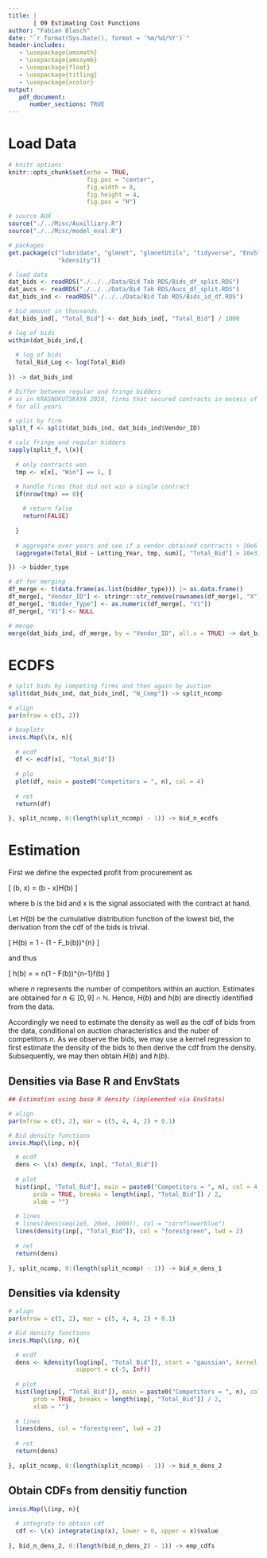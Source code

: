 ```yaml
---
title: |
       | 09 Estimating Cost Functions
author: "Fabian Blasch"
date: "`r format(Sys.Date(), format = '%m/%d/%Y')`"
header-includes:
   - \usepackage{amsmath}
   - \usepackage{amssymb}
   - \usepackage{float}
   - \usepackage{titling}
   - \usepackage{xcolor}
output: 
   pdf_document:
      number_sections: TRUE
---
```


# Load Data

```r
# knitr options
knitr::opts_chunk$set(echo = TRUE,
                      fig.pos = "center",
                      fig.width = 8,
                      fig.height = 4,
                      fig.pos = "H")

# source AUX
source("./../Misc/Auxilliary.R")
source("./../Misc/model_eval.R")

# packages
get.package(c("lubridate", "glmnet", "glmnetUtils", "tidyverse", "EnvStats",
              "kdensity"))

# load data
dat_bids <- readRDS("./../../Data/Bid Tab RDS/Bids_df_split.RDS")
dat_aucs <- readRDS("./../../Data/Bid Tab RDS/Aucs_df_split.RDS")
dat_bids_ind <- readRDS("./../../Data/Bid Tab RDS/Bids_id_df.RDS")

# bid amount in thousands
dat_bids_ind[, "Total_Bid"] <- dat_bids_ind[, "Total_Bid"] / 1000

# log of bids
within(dat_bids_ind,{
  
  # log of bids
  Total_Bid_Log <- log(Total_Bid)
  
}) -> dat_bids_ind

# Differ between regular and fringe bidders
# as in KRASNOKUTSKAYA 2010, firms that secured contracts in excess of 10 million 
# for all years

# split by firm
split_f <- split(dat_bids_ind, dat_bids_ind$Vendor_ID)

# calc fringe and regular bidders
sapply(split_f, \(x){
  
  # only contracts won 
  tmp <- x[x[, "Win"] == 1, ]

  # handle firms that did not win a single contract
  if(nrow(tmp) == 0){
    
    # return false
    return(FALSE)
    
  }
  
  # aggregate over years and see if a vendor obtained contracts > 10e6 for each year
  (aggregate(Total_Bid ~ Letting_Year, tmp, sum)[, "Total_Bid"] > 10e3) |> all()

}) -> bidder_type 

# df for merging
df_merge <- t(data.frame(as.list(bidder_type))) |> as.data.frame()
df_merge[, "Vendor_ID"] <- stringr::str_remove(rownames(df_merge), "X")
df_merge[, "Bidder_Type"] <- as.numeric(df_merge[, "V1"])
df_merge[, "V1"] <- NULL

# merge
merge(dat_bids_ind, df_merge, by = "Vendor_ID", all.x = TRUE) -> dat_bids_ind
```

# ECDFS

```r
# split bids by competing firms and then again by auction
split(dat_bids_ind, dat_bids_ind[, "N_Comp"]) -> split_ncomp

# align
par(mfrow = c(5, 2))

# boxplots
invis.Map(\(x, n){
  
  # ecdf
  df <- ecdf(x[, "Total_Bid"])
  
  # plo
  plot(df, main = paste0("Competitors = ", n), col = 4) 
  
  # ret
  return(df)
  
}, split_ncomp, 0:(length(split_ncomp) - 1)) -> bid_n_ecdfs
```

# Estimation

First we define the expected profit from procurement as

\[
 \pi(b, x) = (b - x)H(b)
\]

where b is the bid and x is the signal associated with the contract at hand.

Let $H(b)$ be the cumulative distribution function of the lowest bid, the derivation from the cdf of the bids is trivial.

\[
  H(b) = 1 - (1 - F_b(b))^{n}
\]

and thus 

\[
  h(b) = \frac{\partial H(b)}{\partial b} =  n(1 - F(b))^{n-1}f(b)
\]

where $n$ represents the number of competitors within an auction. Estimates are obtained for $n \in [0, 9] \cap \mathbb{N}$. Hence, $H(b)$ and $h(b)$ are directly identified from the data.

Accordingly we need to estimate the density as well as the cdf of bids from the data, conditional on auction characteristics and the nuber of competitors $n$. As we observe the bids, we may use a kernel regression to first estimate the density of the bids to then derive the cdf from the density. Subsequently, we may then obtain $H(b)$ and $h(b)$.

## Densities via Base R and EnvStats

```r

## Estimation using base R density (implemented via EnvStats)

# align
par(mfrow = c(5, 2), mar = c(5, 4, 4, 2) + 0.1)

# Bid density functions
invis.Map(\(inp, n){

  # ecdf
  dens <- \(x) demp(x, inp[, "Total_Bid"])
  
  # plot
  hist(inp[, "Total_Bid"], main = paste0("Competitors = ", n), col = 4, ylab = "",
       prob = TRUE, breaks = length(inp[, "Total_Bid"]) / 2, 
       xlab = "")
  
  # lines
  # lines(dens(seq(1e5, 20e6, 1000)), col = "cornflowerblue") 
  lines(density(inp[, "Total_Bid"]), col = "forestgreen", lwd = 2) 
  
  # ret
  return(dens)
  
}, split_ncomp, 0:(length(split_ncomp) - 1)) -> bid_n_dens_1

```

## Densities via kdensity

```r
# align
par(mfrow = c(5, 2), mar = c(5, 4, 4, 2) + 0.1)

# Bid density functions
invis.Map(\(inp, n){

  # ecdf
  dens <- kdensity(log(inp[, "Total_Bid"]), start = "gaussian", kernel = "gaussian", 
                   support = c(-5, Inf))
  
  # plot
  hist(log(inp[, "Total_Bid"]), main = paste0("Competitors = ", n), col = 4, ylab = "",
       prob = TRUE, breaks = length(inp[, "Total_Bid"]) / 2, 
       xlab = "")
  
  # lines
  lines(dens, col = "forestgreen", lwd = 2) 
  
  # ret
  return(dens)
  
}, split_ncomp, 0:(length(split_ncomp) - 1)) -> bid_n_dens_2
```

## Obtain CDFs from densitiy function

```r
invis.Map(\(inp, n){
  
  # integrate to obtain cdf
  cdf <- \(x) integrate(inp(x), lower = 0, upper = x)$value 
  
}, bid_n_dens_2, 0:(length(bid_n_dens_2) - 1)) -> emp_cdfs
```




